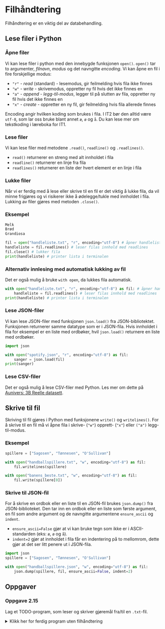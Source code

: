 # Filhåndtering

Filhåndtering er en viktig del av databehandling.

## Lese filer i Python

### Åpne filer

Vi kan lese filer i python med den innebygde funksjonen `open()`.
`open()` tar to argumenter, *filnavn*, *modus* og det navngitte *encoding*.
Vi kan åpne en fil i fire forskjellige modus:

- `"r"` - *read* (standard) - lesemodus, gir feilmelding hvis fila ikke finnes
- `"w"` - *write* - skrivemodus, oppretter ny fil hvis det ikke finnes en
- `"a"` - *append* - *legg-til-modus*, legger til på slutten av fila, oppretter ny fil hvis det ikke finnes en
- `"x"` - *create* - oppretter en ny fil, gir feilmelding hvis fila allerede finnes

Encoding angir hvilken koding som brukes i fila.
I IT2 bør den alltid være `utf-8`, som lar oss bruke blant annet `æ`, `ø` og `å`.
Du kan lese mer om tekstkoding i læreboka for IT1.

### Lese filer

Vi kan lese filer med metodene `.read()`, `readline()` og `.readlines()`.

- `read()` returnerer en streng med alt innholdet i fila
- `readline()` returnerer en linje fra fila
- `readlines()` returnerer en liste der hvert element er en linje i fila

### Lukke filer

Når vi er ferdig med å lese eller skrive til en fil er det viktig å lukke fila, da vil minne frigjøres og vi risikerer ikke å ødelegge/tukle med innholdet i fila.
Lukking av filer gjøres med metoden `.close()`.

### Eksempel

```txt filename="handleliste.txt"
Melk
Brød
Grandiosa
```

```python
fil = open("handleliste.txt", "r", encoding="utf-8") # åpner handleliste.txt i lesemodus
handleliste = fil.readlines() # leser filas innhold med readlines
fil.close() # lukker fila
print(handleliste) # printer lista i terminalen
```

### Alternativ innlesing med automatisk lukking av fil

Det er også mulig å bruke `with open`, da lukkes fila automatisk.

```python
with open("handleliste.txt", "r", encoding="utf-8") as fil: # åpner handleliste.txt i lesemodus
    handleliste = fil.readlines() # leser filas innhold med readlines
print(handleliste) # printer lista i terminalen
```

### Lese JSON-filer

Vi kan lese JSON-filer med funksjonen `json.load()` fra JSON-bibliotektet.
Funksjonen returnerer samme datatype som er i JSON-fila.
Hvis innholdet i fila for eksempel er en liste med ordbøker, hvil `json.load()` returnere en liste med ordbøker.

```python {1,4}
import json

with open("spotify.json", "r", encoding="utf-8") as fil:
    sanger = json.load(fil)
print(sanger)
```

### Lese CSV-filer

Det er også mulig å lese CSV-filer med Python.
Les mer om dette på [Aunivers: 3B Reelle datasett](https://innhold.aunivers.no/fagpakker/realfag/informasjonsteknologi-1-2/it-2/3-databehandling/3b-reelle-datasett/lese-og-bruke-csv-filer).

## Skrive til fil

Skriving til fil gjøres i Python med funksjonene `write()` og `writelines()`.
For å skrive til en fil må vi åpne fila i skrive- (`"w"`) opprett- (`"x"`) eller `("a")` legg-til-modus.

### Eksempel

```python
spillere = ["Sagosen", "Tønnesen", "O'Sullivan"]

with open("handballspillere.txt", "w", encoding="utf-8") as fil:
    fil.writelines(spillere)

with open("banens_beste.txt", "w", encoding="utf-8") as fil:
    fil.write(spillere[0])
```

### Skrive til JSON-fil

For å skrive en ordbok eller en liste til en JSON-fil brukes `json.dump()` fra JSON-biblioteket.
Den tar inn en ordbok eller en liste som første argument, en fil som andre argument og de navngitte argumentene `ensure_ascii` og `indent`.

- `ensure_ascii=False` gjør at vi kan bruke tegn som ikke er i ASCII-standarden (eks: `æ`, `ø` og `å`).
- `indent=2` gjør at innholdet i fila får en indentering på to mellomrom, dette gjør at det ser litt penere ut i JSON-fila.

```python {1, 5}
import json
spillere = ["Sagosen", "Tønnesen", "O'Sullivan"]

with open("handballspillere.json", "w", encoding="utf-8") as fil:
    json.dump(spillere, fil, ensure_ascii=False, indent=2)
```
## Oppgaver

### Oppgave 2.15

Lag et TODO-program, som leser og skriver gjøremål fra/til en `.txt`-fil.

<details>
<summary>Klikk her for ferdig program uten filhåndtering</summary>

```python
print("-- Huskelista --")

## Les inn fil her 

huskelisten = [] # denne skal byttes ut med innlesing av fil

# ---

brukervalg = ""
while brukervalg != "avslutt":
    for gjøremål in huskelisten:
        print(f"- {gjøremål}")
    print("Skriv nytt gjøremål for å legge til i huskelista, avslutt asvlutter programmer")
    brukervalg = input("> ")
    if brukervalg != "avslutt":
        huskelisten.append(brukervalg)

print("Avslutter")    

## Skriv til fil her


# ---
```

</details>
